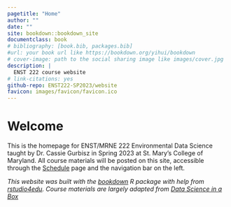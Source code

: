 ```yaml
--- 
pagetitle: "Home"
author: ""
date: ""
site: bookdown::bookdown_site
documentclass: book
# bibliography: [book.bib, packages.bib]
#url: your book url like https://bookdown.org/yihui/bookdown
# cover-image: path to the social sharing image like images/cover.jpg
description: |
  ENST 222 course website
# link-citations: yes
github-repo: ENST222-SP2023/website
favicon: images/favicon/favicon.ico
---
```

# Welcome {-}

This is the homepage for ENST/MRNE 222 Environmental Data Science taught by Dr. Cassie Gurbisz in Spring 2023 at St. Mary's College of Maryland. All course materials will be posted on this site, accessible through the [Schedule](https://enst222-sp2023.github.io/website/schedule.html) page and the navigation bar on the left.

*This website was built with the [bookdown](https://bookdown.org/yihui/bookdown) R package with help from [rstudio4edu](https://rstudio4edu.github.io/rstudio4edu-book/). Course materials are largely adapted from [Data Science in a Box](https://datasciencebox.org/)*  





